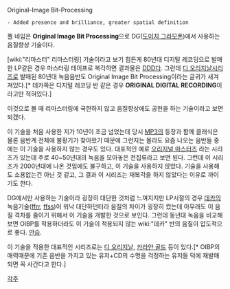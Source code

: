 Original-Image Bit-Processing
 - Added presence and brilliance, greater spatial definition

풀 네임은 '''Original Image Bit Processing'''으로 DG([[도이치 그라모폰]])에서 사용하는 음질향상 기술이다.

[wiki:"리마스터" 리마스터링] 기술이라고 보기 힘든게 80년대 디지털 레코딩으로 발매한 LP같은 경우 마스터링 테이프로 복각하면 결과물은 [[DDD]]다. 그런데 [[디 오리지날]]시리즈로 발매된 80년대 녹음음반도 Original Image Bit Processing이라는 글귀가 새겨져있다.[* 데카쪽은 디지털 레코딩 반 같은 경우 '''ORIGINAL DIGITAL RECORDING'''이라고만 적혀있다.]

이것으로 볼 때 리마스터링에 국한하지 않고 음질향상에도 공헌을 하는 기술이라고 보면 되겠다.

이 기술을 처음 사용한 지가 10년이 조금 넘었는데 당시 [[MP3]]의 등장과 함께 클래식은 물론 음반계 전체에 불황기가 찾아왔기 때문에 그런지는 몰라도 요즘 나오는 음반들 중에는 이 기술을 사용하지 않는 경우도 있다. 대표적인 예로 [[오리지널 마스터즈]] 라는 시리즈가 있는데 주로 40~50년대의 녹음을 모아놓은 전집류라고 보면 된다. 그런데 이 시리즈가 2000년대에 나온 것임에도 불구하고, 이 기술을 사용하지 않았다. 기술을 사용해도 소용없는건 아닌 것 같고, 그 결과 이 시리즈는 재복각을 하지 않았다는 이유로 까이기도 한다.

DG에서만 사용하는 기술이라 굉장히 대단한 것처럼 느껴지지만 LP시절의 경우 [[데카]]의 녹음기술([[ffrr]], [[ffss]])이 워낙 대단하던터라 음질의 차이가 굉장히 컸는데 아무래도 이 음질 격차를 줄이기 위해서 이 기술을 개발한 것으로 보인다. 그런데 동년대 녹음을 비교해보면 OIBP를 적용하더라도 이 기술이 적용되지 않는 wiki:"데카" 반의 음질이 압도적으로 좋다. [[안습]].

이 기술을 적용한 대표적인 시리즈로는 [[디 오리지날]], [[카라얀 골드]] 등이 있다.[* OIBP의 매력때문에 기존 음반을 가지고 있는 유저+CD의 수명을 걱정하는 유저들 덕에 재발매되면 꼭 사간다고 한다.]

[[각주]]
